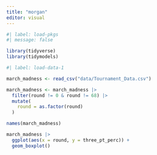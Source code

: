 ```yaml
---
title: "morgan"
editor: visual
---
```



```r

#| label: load-pkgs
#| message: false

library(tidyverse)
library(tidymodels)
```

```r
#| label: load-data-1

march_madness <- read_csv("data/Tournament_Data.csv")

march_madness <- march_madness |>
  filter(round != 0 & round != 68) |>
  mutate(
    round = as.factor(round)
  )

names(march_madness)

```

```r
march_madness |> 
  ggplot(aes(x = round, y = three_pt_perc)) +
  geom_boxplot()


```

